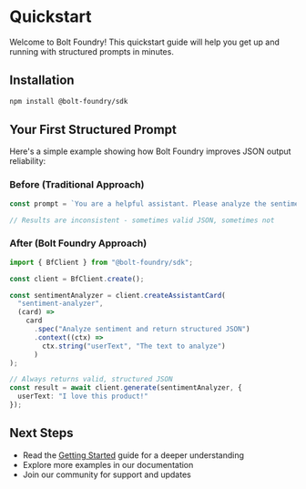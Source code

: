 # Quickstart

Welcome to Bolt Foundry! This quickstart guide will help you get up and running with structured prompts in minutes.

## Installation

```bash
npm install @bolt-foundry/sdk
```

## Your First Structured Prompt

Here's a simple example showing how Bolt Foundry improves JSON output reliability:

### Before (Traditional Approach)

```typescript
const prompt = `You are a helpful assistant. Please analyze the sentiment of the following text and return JSON with score and reasoning. Text: "${userText}"`;

// Results are inconsistent - sometimes valid JSON, sometimes not
```

### After (Bolt Foundry Approach)

```typescript
import { BfClient } from "@bolt-foundry/sdk";

const client = BfClient.create();

const sentimentAnalyzer = client.createAssistantCard(
  "sentiment-analyzer",
  (card) =>
    card
      .spec("Analyze sentiment and return structured JSON")
      .context((ctx) => 
        ctx.string("userText", "The text to analyze")
      )
);

// Always returns valid, structured JSON
const result = await client.generate(sentimentAnalyzer, {
  userText: "I love this product!"
});
```

## Next Steps

- Read the [Getting Started](/docs/getting-started) guide for a deeper understanding
- Explore more examples in our documentation
- Join our community for support and updates